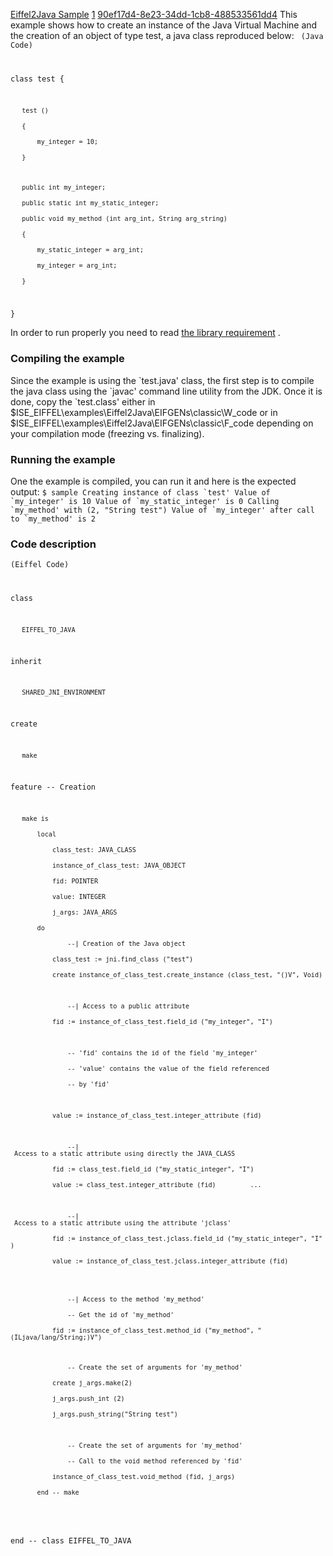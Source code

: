 [[Property:title|Eiffel2Java Sample]]
[[Property:weight|1]]
[[Property:uuid|90ef17d4-8e23-34dd-1cb8-488533561dd4]]
This example shows how to create an instance of the Java Virtual Machine and the creation of an object of type <eiffel>test</eiffel>, a java class reproduced below: 
<code>
(Java Code)

class test 
{
	test () 
	{
		my_integer = 10;
	}

	public int my_integer;
	public static int my_static_integer;
	public void my_method (int arg_int, String arg_string) 
	{		
		my_static_integer = arg_int;
		my_integer = arg_int;
	}
}
</code>

In order to run properly you need to read [[Eiffel2Java|the library requirement]] . 

===Compiling the example===

Since the example is using the `test.java' class, the first step is to compile the java class using the `javac' command line utility from the JDK. Once it is done, copy the `test.class' either in $ISE_EIFFEL\examples\Eiffel2Java\EIFGENs\classic\W_code or in $ISE_EIFFEL\examples\Eiffel2Java\EIFGENs\classic\F_code depending on your compilation mode (freezing vs. finalizing).

===Running the example===

One the example is compiled, you can run it and here is the expected output:
<code>$ sample
Creating instance of class `test'
Value of `my_integer' is 10
Value of `my_static_integer' is 0
Calling `my_method' with (2, "String test")
Value of `my_integer' after call to `my_method' is 2</code>

===Code description===
<code>(Eiffel Code)
		
class 
	EIFFEL_TO_JAVA
inherit	
	SHARED_JNI_ENVIRONMENT

create
	make

feature -- Creation	
	
	make is
		local
			class_test: JAVA_CLASS
			instance_of_class_test: JAVA_OBJECT	
			fid: POINTER
			value: INTEGER			
			j_args: JAVA_ARGS		
		do
				--| Creation of the Java object
			class_test := jni.find_class ("test")
			create instance_of_class_test.create_instance (class_test, "()V", Void)
			
				--| Access to a public attribute
			fid := instance_of_class_test.field_id ("my_integer", "I")
			
				-- 'fid' contains the id of the field 'my_integer'
				-- 'value' contains the value of the field referenced	
				-- by 'fid'
				
			value := instance_of_class_test.integer_attribute (fid)
			
				--| Access to a static attribute using directly the JAVA_CLASS			
			fid := class_test.field_id ("my_static_integer", "I")			
			value := class_test.integer_attribute (fid)			...				
			
				--| Access to a static attribute using the attribute 'jclass'			
			fid := instance_of_class_test.jclass.field_id ("my_static_integer", "I")			
			value := instance_of_class_test.jclass.integer_attribute (fid)							
			
				--| Access to the method 'my_method'
				-- Get the id of 'my_method'
			fid := instance_of_class_test.method_id ("my_method", "(ILjava/lang/String;)V")	

				-- Create the set of arguments for 'my_method'		
			create j_args.make(2)			
			j_args.push_int (2)			
			j_args.push_string("String test")				
			
				-- Create the set of arguments for 'my_method'
				-- Call to the void method referenced by 'fid'
			instance_of_class_test.void_method (fid, j_args)		
		end -- make
		
end -- class EIFFEL_TO_JAVA</code>




